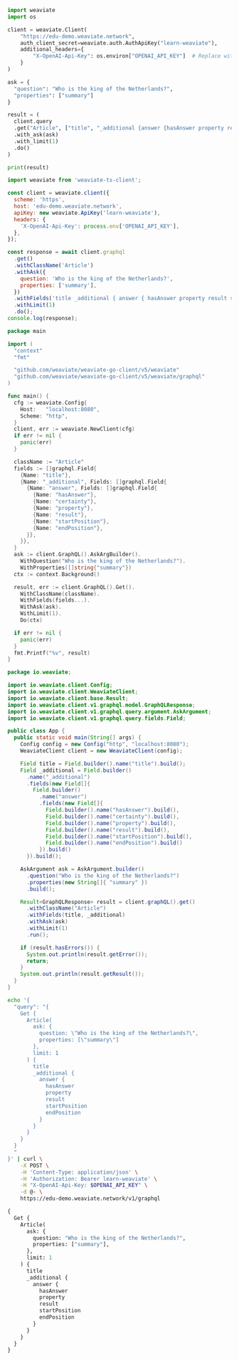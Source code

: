

<Tabs groupId="languages">
<TabItem value="py" label="Python Client v4">
  <FilteredTextBlock
    text={PyCode}
    startMarker="START GraphQLQnAExample"
    endMarker="END GraphQLQnAExample"
    language="py"
  />
</TabItem>
<TabItem value="py3" label="Python Client v3">

```python
import weaviate
import os

client = weaviate.Client(
    "https://edu-demo.weaviate.network",
    auth_client_secret=weaviate.auth.AuthApiKey("learn-weaviate"),
    additional_headers={
        "X-OpenAI-Api-Key": os.environ["OPENAI_API_KEY"]  # Replace with your OPENAI API key
    }
)

ask = {
  "question": "Who is the king of the Netherlands?",
  "properties": ["summary"]
}

result = (
  client.query
  .get("Article", ["title", "_additional {answer {hasAnswer property result startPosition endPosition} }"])
  .with_ask(ask)
  .with_limit(1)
  .do()
)

print(result)
```

</TabItem>
<TabItem value="js" label="JS/TS Client v2">

```js
import weaviate from 'weaviate-ts-client';

const client = weaviate.client({
  scheme: 'https',
  host: 'edu-demo.weaviate.network',
  apiKey: new weaviate.ApiKey('learn-weaviate'),
  headers: {
    'X-OpenAI-Api-Key': process.env['OPENAI_API_KEY'],
  },
});

const response = await client.graphql
  .get()
  .withClassName('Article')
  .withAsk({
    question: 'Who is the king of the Netherlands?',
    properties: ['summary'],
  })
  .withFields('title _additional { answer { hasAnswer property result startPosition endPosition } }')
  .withLimit(1)
  .do();
console.log(response);

```

</TabItem>
<TabItem value="go" label="Go">

```go
package main

import (
  "context"
  "fmt"

  "github.com/weaviate/weaviate-go-client/v5/weaviate"
  "github.com/weaviate/weaviate-go-client/v5/weaviate/graphql"
)

func main() {
  cfg := weaviate.Config{
    Host:   "localhost:8080",
    Scheme: "http",
  }
  client, err := weaviate.NewClient(cfg)
  if err != nil {
    panic(err)
  }

  className := "Article"
  fields := []graphql.Field{
    {Name: "title"},
    {Name: "_additional", Fields: []graphql.Field{
      {Name: "answer", Fields: []graphql.Field{
        {Name: "hasAnswer"},
        {Name: "certainty"},
        {Name: "property"},
        {Name: "result"},
        {Name: "startPosition"},
        {Name: "endPosition"},
      }},
    }},
  }
  ask := client.GraphQL().AskArgBuilder().
    WithQuestion("Who is the king of the Netherlands?").
    WithProperties([]string{"summary"})
  ctx := context.Background()

  result, err := client.GraphQL().Get().
    WithClassName(className).
    WithFields(fields...).
    WithAsk(ask).
    WithLimit(1).
    Do(ctx)

  if err != nil {
    panic(err)
  }
  fmt.Printf("%v", result)
}
```

</TabItem>
<TabItem value="java" label="Java">

```java
package io.weaviate;

import io.weaviate.client.Config;
import io.weaviate.client.WeaviateClient;
import io.weaviate.client.base.Result;
import io.weaviate.client.v1.graphql.model.GraphQLResponse;
import io.weaviate.client.v1.graphql.query.argument.AskArgument;
import io.weaviate.client.v1.graphql.query.fields.Field;

public class App {
  public static void main(String[] args) {
    Config config = new Config("http", "localhost:8080");
    WeaviateClient client = new WeaviateClient(config);

    Field title = Field.builder().name("title").build();
    Field _additional = Field.builder()
      .name("_additional")
      .fields(new Field[]{
        Field.builder()
          .name("answer")
          .fields(new Field[]{
            Field.builder().name("hasAnswer").build(),
            Field.builder().name("certainty").build(),
            Field.builder().name("property").build(),
            Field.builder().name("result").build(),
            Field.builder().name("startPosition").build(),
            Field.builder().name("endPosition").build()
          }).build()
      }).build();

    AskArgument ask = AskArgument.builder()
      .question("Who is the king of the Netherlands?")
      .properties(new String[]{ "summary" })
      .build();

    Result<GraphQLResponse> result = client.graphQL().get()
      .withClassName("Article")
      .withFields(title, _additional)
      .withAsk(ask)
      .withLimit(1)
      .run();

    if (result.hasErrors()) {
      System.out.println(result.getError());
      return;
    }
    System.out.println(result.getResult());
  }
}
```

</TabItem>
<TabItem value="curl" label="Curl">

```bash
echo '{
  "query": "{
    Get {
      Article(
        ask: {
          question: \"Who is the king of the Netherlands?\",
          properties: [\"summary\"]
        },
        limit: 1
      ) {
        title
        _additional {
          answer {
            hasAnswer
            property
            result
            startPosition
            endPosition
          }
        }
      }
    }
  }
  "
}' | curl \
    -X POST \
    -H 'Content-Type: application/json' \
    -H 'Authorization: Bearer learn-weaviate' \
    -H "X-OpenAI-Api-Key: $OPENAI_API_KEY" \
    -d @- \
    https://edu-demo.weaviate.network/v1/graphql
```

</TabItem>
<TabItem value="graphql" label="GraphQL">

```graphql
{
  Get {
    Article(
      ask: {
        question: "Who is the king of the Netherlands?",
        properties: ["summary"],
      },
      limit: 1
    ) {
      title
      _additional {
        answer {
          hasAnswer
          property
          result
          startPosition
          endPosition
        }
      }
    }
  }
}
```

</TabItem>
</Tabs>
